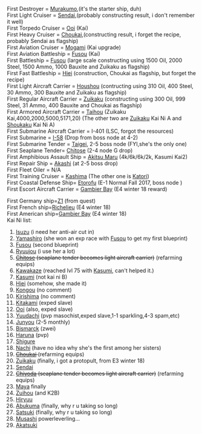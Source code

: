
First Destroyer = [[Murakumo]],(it's the starter ship, duh)<br>
First Light Cruiser = [[Sendai]],(probably constructing result, i don't remember it well)<br>
First Torpedo Cruiser = [[Ooi]] (Kai)<br>
First Heavy Cruiser = [[Choukai]],(constructing result, i forget the recipe, probably Sendai as flagship)<br>
First Aviation Cruiser = [[Mogami]] (Kai upgrade)<br>
First Aviation Battleship = [[Fusou]] (Kai) <br>
First Battleship = [[Fusou]] (large scale constructing using 1500 Oil, 2000 Steel, 1500 Ammo, 1000 Bauxite and Zuikaku as flagship)<br>
First Fast Battleship = [[Hiei]] (construction, Choukai as flagship, but forget the recipe)<br>
First Light Aircraft Carrier = [[Houshou]] (contructing using 310 Oil, 400 Steel, 30 Ammo, 300 Bauxite and Zuikaku as flagship)<br>
First Regular Aircraft Carrier = [[Zuikaku]] (constructing using 300 Oil, 999 Steel, 31 Ammo, 400 Bauxite and Choukai as flagship)<br>
First Armored Aircraft Carrier = [[Taihou]] (Zuikaku Kai,4000,2000,5000,5171,20) (The other two are [[Zuikaku]] Kai Ni A and [[Shoukaku]] Kai Ni A)<br>
First Submarine Aircraft Carrier = I-401 (LSC, forgot the resources)<br>
First Submarine = [[I-58]] (Drop from boss node at 4-2)<br>
First Submarine Tender = [[Taigei]], 2-5 boss node (FYI,she's the only one)<br>
First Seaplane Tender= [[Chitose]] (2-4 node G drop)<br>
First Amphibious Assault Ship = [[Akitsu Maru]] (4k/6k/6k/2k, Kasumi Kai2)<br>
First Repair Ship = [[Akashi]] (at 2-5 boss drop)<br>
First Fleet Oiler = N/A <br>
First Training Cruiser = [[Kashima]] (The other one is [[Katori]])<br>
First Coastal Defense Ship= [[Etorofu]] (E-1 Normal Fall 2017, boss node <!--20-11-2017-->)<br>
First Escort Aircraft Carrier = [[Gambier Bay]] (E4 winter 18 reward)

First Germany ship=[[Z1]] (from quest)<br>
First French ship=[[Richelieu]] (E4 winter 18)<br>
First American ship=[[Gambier Bay]] (E4 winter 18)<br>

Kai Ni list:

<ol>
<li> [[Isuzu]] (i need her anti-air cut in)<br>
<li> [[Yamashiro]] (she won an exp race with [[Fusou]] to get my first blueprint)
<li> [[Fusou]] (second blueprint)
<li> [[Ryuujou]] (i use her a lot)
<li> <s>[[Chitose]] (seaplane tender becomes light aircraft carrier)</s> (refarming equips)
<li> [[Kawakaze]] (reached lvl 75 with [[Kasumi]], can't helped it.)
<li> [[Kasumi]] (not kai ni B) 
<li> [[Hiei]] (somehow, she made it)
<li> [[Kongou]] (no comment)
<li> [[Kirishima]] (no comment)
<li> [[Kitakami]] (exped slave)
<li> [[Ooi]] (also, exped slave)
<li> [[Yuudachi]] (pvp masochist,exped slave,1-1 sparkling,4-3 spam,etc)
<li> [[Junyou]] (2-5 monthly)
<li> [[Bismarck]] (zwei) <!--29/11/2017 14:38-->
<li> [[Haruna]] (pvp) <!--29/11/2017 15:08-->
<li> [[Shigure]] <!--12/01/2018-->
<li> [[Nachi]] (have no idea why she's the first among her sisters) <!--19/02/2018 18:22-->
<li> <s>[[Choukai]] <!-- 22/2/2018--></s> (refarming equips)
<li> [[Zuikaku]] (finally, i got a protopult, from E3 winter 18) <!-- 22/2/2018-->
<li> [[Sendai]] <!--3/2/2018-->
<li> <s>[[Chiyoda]] (seaplane tender becomes light aircraft carrier)</s> (refarming equips) <!--19/3/2018-->
<li> [[Maya]] finally <!--23/3/2018-->
<li> [[Zuihou]] (and K2B) <!--27/4/2018-->
<li> [[Hiryuu]] <!--02/06/2018-->
<li> [[Abukuma]] (finally, why r u taking so long)<!--15/06/2018-->
<li> [[Satsuki]] (finally, why r u taking so long)<!--15/06/2018-->
<li> [[Musashi]] powerleverling... <!--14/07/2018-->
<li> [[Akatsuki]] <!-- 13/10/2018 8:42-->
</ol>